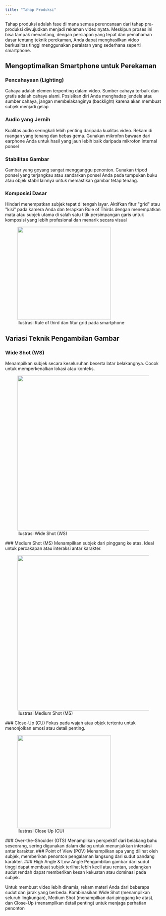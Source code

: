 ```yaml
---
title: "Tahap Produksi"
---
```

Tahap produksi adalah fase di mana semua perencanaan dari tahap pra-produksi diwujudkan menjadi rekaman video nyata. Meskipun proses ini bisa tampak menantang, dengan persiapan yang tepat dan pemahaman dasar tentang teknik perekaman, Anda dapat menghasilkan video berkualitas tinggi menggunakan peralatan yang sederhana seperti smartphone.

## Mengoptimalkan Smartphone untuk Perekaman
### Pencahayaan (Lighting)
Cahaya adalah elemen terpenting dalam video. Sumber cahaya terbaik dan gratis adalah cahaya alami. Posisikan diri Anda menghadap jendela atau sumber cahaya, jangan membelakanginya (backlight) karena akan membuat subjek menjadi gelap
### Audio yang Jernih
Kualitas audio seringkali lebih penting daripada kualitas video. Rekam di ruangan yang tenang dan bebas gema. Gunakan mikrofon bawaan dari earphone Anda untuk hasil yang jauh lebih baik daripada mikrofon internal ponsel
### Stabilitas Gambar
Gambar yang goyang sangat mengganggu penonton. Gunakan tripod ponsel yang terjangkau atau sandarkan ponsel Anda pada tumpukan buku atau objek stabil lainnya untuk memastikan gambar tetap tenang.
### Komposisi Dasar
Hindari menempatkan subjek tepat di tengah layar. Aktifkan fitur "grid" atau "kisi" pada kamera Anda dan terapkan Rule of Thirds dengan menempatkan mata atau subjek utama di salah satu titik persimpangan garis untuk komposisi yang lebih profesional dan menarik secara visual
<figure>
  <img src="/images/bab-3/ruleofthird.jpg" width="300" />
  <figcaption>Ilustrasi Rule of third dan fitur grid pada smartphone</figcaption>
</figure>

## Variasi Teknik Pengambilan Gambar
### Wide Shot (WS) 
Menampilkan subjek secara keseluruhan beserta latar belakangnya. Cocok untuk memperkenalkan lokasi atau konteks.
<figure>
  <img src="/images/bab-3/wideshot.jpg" width="500" />
  <figcaption>Ilustrasi Wide Shot (WS)</figcaption>
</figure>
### Medium Shot (MS)
Menampilkan subjek dari pinggang ke atas. Ideal untuk percakapan atau interaksi antar karakter.
<figure>
  <img src="/images/bab-3/mediumshot.jpg" width="500" />
  <figcaption>Ilustrasi Medium Shot (MS)</figcaption>
</figure>
### Close-Up (CU) 
Fokus pada wajah atau objek tertentu untuk menonjolkan emosi atau detail penting.
<figure>
  <img src="/images/bab-3/closeup.jpg" width="300" />
  <figcaption>Ilustrasi Close Up (CU)</figcaption>
</figure>
### Over-the-Shoulder (OTS) 
Menampilkan perspektif dari belakang bahu seseorang, sering digunakan dalam dialog untuk menunjukkan interaksi antar karakter.
### Point of View (POV) 
Menampilkan apa yang dilihat oleh subjek, memberikan penonton pengalaman langsung dari sudut pandang karakter.
### High Angle & Low Angle 
Pengambilan gambar dari sudut tinggi dapat membuat subjek terlihat lebih kecil atau rentan, sedangkan sudut rendah dapat memberikan kesan kekuatan atau dominasi pada subjek. 

Untuk membuat video lebih dinamis, rekam materi Anda dari beberapa sudut dan jarak yang berbeda. Kombinasikan Wide Shot (menampilkan seluruh lingkungan), Medium Shot (menampilkan dari pinggang ke atas), dan Close-Up (menampilkan
detail penting) untuk menjaga perhatian penonton